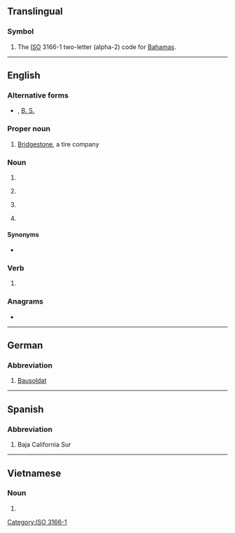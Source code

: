 {{also|.bs|b's|B's|bs|Bs|BS|␈|฿s|฿'s}}
==Translingual==

===Symbol===
{{head|mul|symbol}}

# The [[ISO]] 3166-1 two-letter (alpha-2) code for [[Bahamas]].

[[Category:ISO 3166-1]]

----

==English==

===Alternative forms===
* {{l|en|B.S.}}, [[B. S.]]

===Proper noun===
{{en-proper noun}}

# {{lb|en|automotive}} [[w:Bridgestone|Bridgestone]], a tire company

===Noun===
{{en-noun}}

# {{abbreviation of|Bachelor of Science|lang=en}}
# {{lb|en|baseball}} {{abbreviation of|[[blown save]]s|lang=en}}
# {{lb|en|accounting}} {{abbreviation of|balance sheet|lang=en}}
# {{lb|en|slang|euphemism}} {{abbreviation of|bullshit|lang=en|nocap=1}}

====Synonyms====
* {{sense|Bachelor of Science}} {{l|en|BSc}}

===Verb===
{{en-verb|es}}

# {{euphemistic form of|bullshit|lang=en}}

===Anagrams===
* {{anagrams|en|a=bs|SB|s/b|sb}}

----

==German==

===Abbreviation===
{{head|de|abbreviation}}

# [[Bausoldat]]

----

==Spanish==

===Abbreviation===
{{rfc-header|Abbreviation}}
{{head|es|abbreviation}}

# {{lb|es|Mexico}} Baja California Sur

----

==Vietnamese==

===Noun===
{{vi-noun}}

# {{abbreviation of|bác sĩ|lang=vi}}